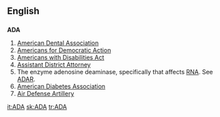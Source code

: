{{also|ada|Ada|āda}}
==English==

==={{initialism}}===
'''ADA'''

# [[w:American Dental Association|American Dental Association]]
# [[w:Americans for Democratic Action|Americans for Democratic Action]]
# [[w:Americans with Disabilities Act|Americans with Disabilities Act]]
# [[w:Assistant District Attorney|Assistant District Attorney]]
# The enzyme adenosine deaminase, specifically that affects [[RNA]]. See [[ADAR]].
# [[w:American Diabetes Association|American Diabetes Association]]
# [[Air Defense Artillery]]

[[it:ADA]]
[[sk:ADA]]
[[tr:ADA]]
